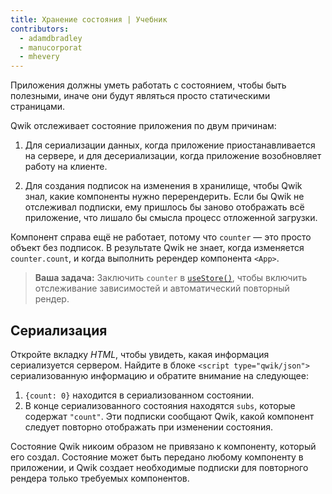 ```yaml
---
title: Хранение состояния | Учебник
contributors:
  - adamdbradley
  - manucorporat
  - mhevery
---
```


Приложения должны уметь работать с состоянием, чтобы быть полезными, иначе они будут являться просто статическими страницами.

Qwik отслеживает состояние приложения по двум причинам:

1. Для сериализации данных, когда приложение приостанавливается на сервере, и для десериализации, когда приложение возобновляет работу на клиенте.

1. Для создания подписок на изменения в хранилище, чтобы Qwik знал, какие компоненты нужно перерендерить. Если бы Qwik не отслеживал подписки, ему пришлось бы заново отображать всё приложение, что лишало бы смысла процесс отложенной загрузки.

Компонент справа ещё не работает, потому что `counter` — это просто объект без подписок. В результате Qwik не знает, когда изменяется `counter.count`, и когда выполнить ререндер компонента `<App>`.

> **Ваша задача:** Заключить `counter` в [`useStore()`](../../../docs/(qwik)/components/state/index.mdx#usestore), чтобы включить отслеживание зависимостей и автоматический повторный рендер.

## Сериализация

Откройте вкладку _HTML_, чтобы увидеть, какая информация сериализуется сервером. Найдите в блоке `<script type="qwik/json">` сериализованную информацию и обратите внимание на следующее:

1. `{count: 0}` находится в сериализованном состоянии.
1. В конце сериализованного состояния находятся `subs`, которые содержат `"count"`. Эти подписки сообщают Qwik, какой компонент следует повторно отображать при изменении состояния.

Состояние Qwik никоим образом не привязано к компоненту, который его создал. Состояние может быть передано любому компоненту в приложении, и Qwik создает необходимые подписки для повторного рендера только требуемых компонентов.
